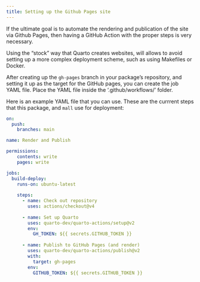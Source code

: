 ```yaml
---
title: Setting up the Github Pages site
---
```


If the ultimate goal is to automate the rendering and publication of the site
via Github Pages, then having a GitHub Action with the proper steps is very
necessary. 

Using the "stock" way that Quarto creates websites, will allows to avoid setting
up a more complex deployment scheme, such as using Makefiles or Docker. 

After creating up the `gh-pages` branch in your package's repository, and 
setting it up as the target for the GitHub pages, you can create the job YAML
file. Place the YAML file inside the '.github/workflows/' folder. 

Here is an example YAML file that you can use. These are the currrent steps that
this package, and `mall` use for deployment:

```yaml
on:
  push:
    branches: main

name: Render and Publish

permissions:
    contents: write
    pages: write

jobs:
  build-deploy:
    runs-on: ubuntu-latest
    
    steps:
      - name: Check out repository
        uses: actions/checkout@v4
        
      - name: Set up Quarto
        uses: quarto-dev/quarto-actions/setup@v2
        env:
          GH_TOKEN: ${{ secrets.GITHUB_TOKEN }}
          
      - name: Publish to GitHub Pages (and render)
        uses: quarto-dev/quarto-actions/publish@v2
        with:
          target: gh-pages
        env:
          GITHUB_TOKEN: ${{ secrets.GITHUB_TOKEN }}

```